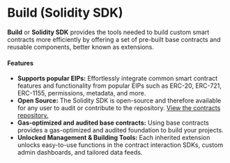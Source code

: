 
# Build (Solidity SDK)

**Build** or **Solidity SDK** provides the tools needed to build custom smart contracts more efficiently by offering a set of pre-built base contracts and reusable components, better known as extensions.

<DocImage src={extensinoModelImage} />

#### Features

- **Supports popular EIPs:** Effortlessly integrate common smart contract features and functionality from popular EIPs such as ERC-20, ERC-721, ERC-1155, permissions, metadata, and more.
- **Open Source:** The Solidity SDK is open-source and therefore available for any user to audit or contribute to the repository. [View the contracts repository.](https://github.com/thirdweb-dev/contracts)
- **Gas-optimized and audited base contracts:** Using base contracts provides a gas-optimized and audited foundation to build your projects.
- **Unlocked Management & Building Tools:** Each inherited extension unlocks easy-to-use functions in the contract interaction SDKs, custom admin dashboards, and tailored data feeds.
